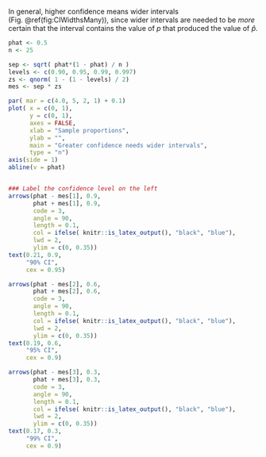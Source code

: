 In general, higher confidence means wider intervals (Fig.\ \@ref(fig:CIWidthsMany)), since wider intervals are needed to be *more* certain that the interval contains the value of ${p}$ that produced the value of $\hat{p}$.


```r
phat <- 0.5
n <- 25

sep <- sqrt( phat*(1 - phat) / n )
levels <- c(0.90, 0.95, 0.99, 0.997)
zs <- qnorm( 1 - (1 - levels) / 2)
mes <- sep * zs

par( mar = c(4.0, 5, 2, 1) + 0.1)
plot( x = c(0, 1),
      y = c(0, 1), 
      axes = FALSE, 
      xlab = "Sample proportions",
      ylab = "", 
      main = "Greater confidence needs wider intervals", 
      type = "n")
axis(side = 1)
abline(v = phat)


### Label the confidence level on the left
arrows(phat - mes[1], 0.9,    
       phat + mes[1], 0.9,    
       code = 3, 
       angle = 90, 
       length = 0.1,
       col = ifelse( knitr::is_latex_output(), "black", "blue"), 
       lwd = 2, 
       ylim = c(0, 0.35))
text(0.21, 0.9,
     "90% CI", 
     cex = 0.95)

arrows(phat - mes[2], 0.6, 
       phat + mes[2], 0.6, 
       code = 3,
       angle = 90,		
       length = 0.1,
       col = ifelse( knitr::is_latex_output(), "black", "blue"), 
       lwd = 2,
       ylim = c(0, 0.35))
text(0.19, 0.6, 
     "95% CI", 
     cex = 0.9)

arrows(phat - mes[3], 0.3, 
       phat + mes[3], 0.3, 
       code = 3, 
       angle = 90, 
       length = 0.1,
       col = ifelse( knitr::is_latex_output(), "black", "blue"), 
       lwd = 2, 
       ylim = c(0, 0.35))
text(0.17, 0.3,
     "99% CI", 
     cex = 0.9)
```
